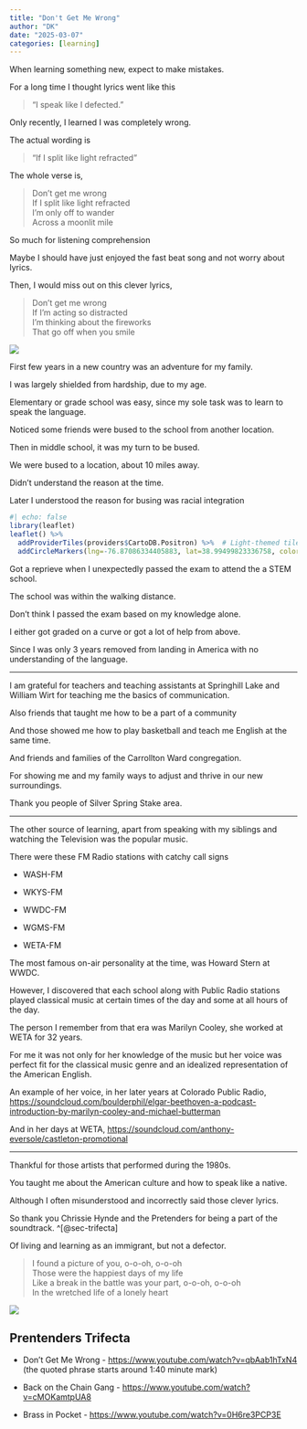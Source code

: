 ```yaml
---
title: "Don't Get Me Wrong"
author: "DK"
date: "2025-03-07"
categories: [learning]
---
```


When learning something new, expect to make mistakes.

For a long time I thought lyrics went like this

> "I speak like I defected."

Only recently, I learned I was completely wrong.

The actual wording is

> "If I split like light refracted"

The whole verse is,

> Don't get me wrong\
> If I split like light refracted\
> I'm only off to wander\
> Across a moonlit mile

So much for listening comprehension

Maybe I should have just enjoyed the fast beat song and not worry about lyrics.

Then, I would miss out on this clever lyrics,

> Don't get me wrong\
> If I'm acting so distracted\
> I'm thinking about the fireworks\
> That go off when you smile

![](images/DSC_9047~2.JPG)

First few years in a new country was an adventure for my family.

I was largely shielded from hardship, due to my age.

Elementary or grade school was easy, since my sole task was to learn to speak the language.

Noticed some friends were bused to the school from another location.

Then in middle school, it was my turn to be bused.

We were bused to a location, about 10 miles away.

Didn't understand the reason at the time.

Later I understood the reason for busing was racial integration

```r
#| echo: false
library(leaflet)
leaflet() %>%
  addProviderTiles(providers$CartoDB.Positron) %>%  # Light-themed tiles
  addCircleMarkers(lng=-76.87086334405883, lat=38.99499823336758, color = "red", radius = 6, popup = "Eleanor Roosevel HS")

```

Got a reprieve when I unexpectedly passed the exam to attend the a STEM school.

The school was within the walking distance.

Don't think I passed the exam based on my knowledge alone.

I either got graded on a curve or got a lot of help from above.

Since I was only 3 years removed from landing in America with no understanding of the language.

---

I am grateful for teachers and teaching assistants at Springhill Lake and William Wirt for teaching me the basics of communication.

Also friends that taught me how to be a part of a community

And those showed me how to play basketball and teach me English at the same time.

And friends and families of the Carrollton Ward congregation.

For showing me and my family ways to adjust and thrive in our new surroundings.

Thank you people of Silver Spring Stake area.

---

The other source of learning, apart from speaking with my siblings and watching the Television was the popular music.

There were these FM Radio stations with catchy call signs

-   WASH-FM

-   WKYS-FM

-   WWDC-FM

-   WGMS-FM

-   WETA-FM

The most famous on-air personality at the time, was Howard Stern at WWDC.

However, I discovered that each school along with Public Radio stations played classical music at certain times of the day and some at all hours of the day.

The person I remember from that era was Marilyn Cooley, she worked at WETA for 32 years.

For me it was not only for her knowledge of the music but her voice was perfect fit for the classical music genre and an idealized representation of the American English.

An example of her voice, in her later years at Colorado Public Radio, <https://soundcloud.com/boulderphil/elgar-beethoven-a-podcast-introduction-by-marilyn-cooley-and-michael-butterman>

And in her days at WETA, <https://soundcloud.com/anthony-eversole/castleton-promotional>

---

Thankful for those artists that performed during the 1980s.

You taught me about the American culture and how to speak like a native.

Although I often misunderstood and incorrectly said those clever lyrics.

So thank you Chrissie Hynde and the Pretenders for being a part of the soundtrack. \^[@sec-trifecta]

Of living and learning as an immigrant, but not a defector.

> I found a picture of you, o-o-oh, o-o-oh\
> Those were the happiest days of my life\
> Like a break in the battle was your part, o-o-oh, o-o-oh\
> In the wretched life of a lonely heart

![](images/20250304_182746.jpg)

## Prentenders Trifecta  {#sec-trifecta}

-   Don't Get Me Wrong - <https://www.youtube.com/watch?v=qbAab1hTxN4> (the quoted phrase starts around 1:40 minute mark)

-   Back on the Chain Gang - <https://www.youtube.com/watch?v=cMOKamtpUA8>

-   Brass in Pocket - <https://www.youtube.com/watch?v=0H6re3PCP3E>
